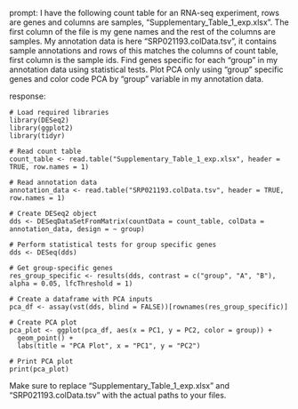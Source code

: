 prompt:
I have the following count table for an RNA-seq experiment, rows are genes and columns are samples, "Supplementary_Table_1_exp.xlsx". The first column of the file is my gene names and the rest of the columns are samples. My annotation data is here  "SRP021193.colData.tsv", it contains sample annotations and rows of this matches the columns of count table, first column is the sample ids. Find genes specific for each "group" in my annotation data  using statistical tests. Plot PCA only using "group" specific genes and color code PCA by "group" variable in my annotation data.

response:
```
# Load required libraries
library(DESeq2)
library(ggplot2)
library(tidyr)

# Read count table
count_table <- read.table("Supplementary_Table_1_exp.xlsx", header = TRUE, row.names = 1)

# Read annotation data
annotation_data <- read.table("SRP021193.colData.tsv", header = TRUE, row.names = 1)

# Create DESeq2 object
dds <- DESeqDataSetFromMatrix(countData = count_table, colData = annotation_data, design = ~ group)

# Perform statistical tests for group specific genes
dds <- DESeq(dds)

# Get group-specific genes
res_group_specific <- results(dds, contrast = c("group", "A", "B"), alpha = 0.05, lfcThreshold = 1)

# Create a dataframe with PCA inputs
pca_df <- assay(vst(dds, blind = FALSE))[rownames(res_group_specific)]

# Create PCA plot
pca_plot <- ggplot(pca_df, aes(x = PC1, y = PC2, color = group)) +
  geom_point() +
  labs(title = "PCA Plot", x = "PC1", y = "PC2")

# Print PCA plot
print(pca_plot)
```
Make sure to replace "Supplementary_Table_1_exp.xlsx" and "SRP021193.colData.tsv" with the actual paths to your files.
